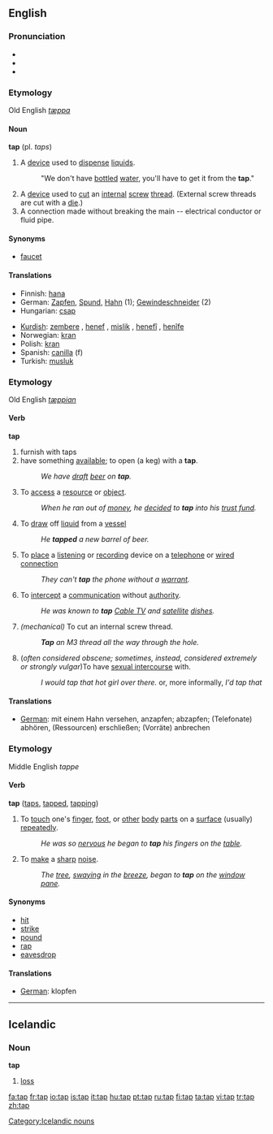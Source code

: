 ==English==
===Pronunciation===
*{{IPA|/tæp/}}
*{{audio|en-us-tap.ogg|Audio (US)}}
*{{Rhymes|æp}}

===Etymology===
Old English ''[[tæppa]]''
====Noun====
'''tap'''  (pl. ''taps'')

#A [[device]] used to [[dispense]] [[liquid]]s. 
#:"We don't have [[bottle]]d [[water]], you'll have to get it from the '''tap'''."
#A [[device]] used to [[cut]] an [[internal]] [[screw]] [[thread]].  (External screw threads are cut with a [[die]].)
#A connection made without breaking the main -- electrical conductor or fluid pipe.

====Synonyms====
* [[faucet]]
====Translations====
{{top}}
*Finnish: [[hana]]
*German: [[Zapfen]], [[Spund]], [[Hahn]] (1); [[Gewindeschneider]] (2)
*Hungarian: [[csap]]
{{mid}}
*[[Kurdish]]: [[zembere]] {{f}}, [[henef]] {{f}}, [[mislik]] {{f}}, [[henefî]] {{f}}, [[henîfe]] {{f}}
*Norwegian: [[kran]]
*Polish: [[kran]] {{m}}
*Spanish: [[canilla]] (f)
*Turkish: [[musluk]]

{{bottom}}

===Etymology===
Old English ''[[tæppian]]''
====Verb====
'''tap'''

# furnish with taps
# have something [[available]]; to open (a keg) with a '''tap'''. 
#:''We have [[draft]] [[beer]] on '''tap'''.''
#To [[access]] a [[resource]] or [[object]]. 
#:''When he ran out of [[money]], he [[decide]]d to '''tap''' into his [[trust fund]].''
#To [[draw]] off [[liquid]] from a [[vessel]]
#:''He '''tapped''' a new barrel of beer.''
#To [[place]] a [[listen]]ing or [[record]]ing device on a [[telephone]] or [[wired connection]]
#:''They can't '''tap''' the phone without a [[warrant]].''
#To [[intercept]] a [[communication]] without [[authority]]. 
#:''He was known to '''tap''' [[Cable TV]] and [[satellite]] [[dish]]es.''
#''(mechanical)'' To cut an internal screw thread.
#:'''''Tap''' an M3 thread all the way through the hole.''
#(''often considered obscene; sometimes, instead, considered extremely or strongly vulgar'')To have [[sexual intercourse]] with.
#:''I would tap that hot girl over there.'' or, more informally, ''I'd tap that''

====Translations====
*[[German]]: mit einem Hahn versehen, anzapfen; abzapfen; (Telefonate) abhören, (Ressourcen) erschließen; (Vorräte) anbrechen

===Etymology===
Middle English ''tappe''
====Verb====
'''tap'''  ([[taps]], [[tapped]], [[tapping]])

#To [[touch]] one's [[finger]], [[foot]], or [[other]] [[body]] [[part]]s on a [[surface]] (usually) [[repeat]]edly. 
#:''He was so [[nervous]] he began to '''tap''' his fingers on the [[table]].''
#To [[make]] a [[sharp]] [[noise]]. 
#:''The [[tree]], [[sway]]ing in the [[breeze]], began to '''tap''' on the [[window]] [[pane]].''

====Synonyms====
*[[hit]]
*[[strike]]
*[[pound]]
*[[rap]]
*[[eavesdrop]]

====Translations====
*[[German]]: klopfen

----

==Icelandic==
===Noun===
'''tap'''

# [[loss]]

[[Category:Icelandic nouns]]

[[fa:tap]]
[[fr:tap]]
[[io:tap]]
[[is:tap]]
[[it:tap]]
[[hu:tap]]
[[pt:tap]]
[[ru:tap]]
[[fi:tap]]
[[ta:tap]]
[[vi:tap]]
[[tr:tap]]
[[zh:tap]]
